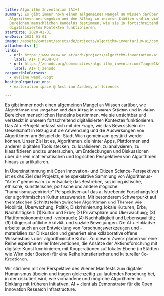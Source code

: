 ```yaml
---
title: Algorithm Inventarium (AI+)
summary: Es gibt immer noch einen allgemeinen Mangel an Wissen darüber, wie
  Algorithmen uns umgeben und den Alltag in unseren Städten und in vielen
  Bereichen menschlichen Handelns bestimmen, wie sie in fortschreitend
  digitalisierten Kontexten funktionieren.
startDate: 2020-01-01
endDate: 2021-01-01
image: /assets/content/assets/de/projects/algorithm-inventarium-ai/csm_acdh-ch_algorithm_inventarium_a0a848c951.png
attachments: []
links:
  - url: https://www.oeaw.ac.at/acdh/projects/algorithm-inventarium-ai
    label: AI+ @ ACDH-CH
  - url: https://zenodo.org/communities/algorithm_inventarium/?page=1&size=20
    label: AI+ @ zenodo
responsiblePersons:
  - eveline wandl-vogt
hostingOrganizations:
  - exploration space @ Austrian Academy of Sciences

---
```

Es gibt immer noch einen allgemeinen Mangel an Wissen darüber, wie Algorithmen uns umgeben und den Alltag in unseren Städten und in vielen Bereichen menschlichen Handelns bestimmen, wie sie unsichtbar und versteckt in unseren fortschreitend digitalisierten Kontexten funktionieren. Das AI + -Projekt befasst sich mit der Frage, wie das Bewusstsein der Gesellschaft in Bezug auf die Anwendung und die Auswirkungen von Algorithmen am Beispiel der Stadt Wien gemeinsam gestärkt werden können. Unser Ziel ist es, Algorithmen, die hinter Apps, Plattformen und anderen digitalen Tools stecken, zu lokalisieren, zu analysieren, zu klassifizieren und zu untersuchen, um Entdeckungen und Diskussionen über die rein mathematischen und logischen Perspektiven von Algorithmen hinaus zu artikulieren.

In Übereinstimmung mit Open Innovation- und Citizen Science-Perspektiven ist es das Ziel des Projekts, eine spekulative Sammlung von Algorithmus- "Arten" gemeinsam zu entwickel; das Bestreben, soziolinguistische, ethische, künstlerische, politische und andere mögliche "humanismuszentrierte" Perspektiven auf das aufstrebende Forschungsfeld der algorithmischen Kultur anzuwenden. Mit besonderem Schwerpunkt auf thematischen Schnittstellen zwischen Algorithmen und Themen wie Mobilität, Überwachung, Politik, Diskriminierung, lokale Kulturen, Erbe, Nachhaltigkeit: (1) Kultur und Erbe; (2) Privatsphäre und Überwachung; (3) Plattformökonomie und -verbrauch; (4) Nachhaltigkeit und Lebensqualität; (5) bürgerschaftliche Aktivität und soziale Bewegungen. Die AI + -Initiative arbeitet auch an der Entwicklung von Forschungswerkzeugen und -materialien zur Diskussion und generiert eine kollaborative offene Wissensbasis über algorithmische Kultur. Zu diesem Zweck planen wir eine Reihe experimenteller Interventionen, die Ansätze der Aktionsforschung mit digitaler Kunst kombinieren, mit Kooperationen auf lokaler Ebene (in Städten wie Wien oder Boston) für eine Reihe künstlerischer und kultureller Co-Kreationen.

Wir stimmen mit der Perspektive des Wiener Manifests zum digitalen Humanismus überein und tragen gleichzeitig zur laufenden Forschung bei, in der diskutiert wird, wie vorhandene und mögliche Algorithmen im Einklang mit früheren Initiativen. AI + dient als Demonstrator für die Open Innovation Research Infrastructure.
